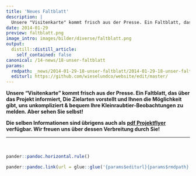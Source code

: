 ```yaml
---
title: 'Neues Faltblatt'
description: |
  Unsere "Visitenkarte" kommt frisch aus der Presse. Ein Faltblatt, das über das Projekt informiert, Die Zielarten vorstellt und Ihnen die Möglichkeit gibt, uns unkompliziert & bequem Ihre Kleinraubtier-Beobachtungen zu melden. Aber sehen Sie selbst! Die selben Informationen sind übrigens auch als pdf Projektflyer verfügbar. Wir freuen uns über dessen Verbreitung durch Sie!
date: 2014-01-29
preview: faltblatt.png
image_intro: images/bilder/diverse/faltblatt.png
output:
  distill::distill_article:
    self_contained: false
canonical: /14-news/18-unser-faltblatt
params:
  rmdpath: _news/2014-01-29-18-unser-faltblatt/2014-01-29-18-unser-faltblatt.Rmd
  editurl: https://github.com/wieselundco/website/edit/master/
---
```





**Unsere "Visitenkarte" kommt frisch aus der Presse. Ein Faltblatt, das
über das Projekt informiert, Die Zielarten vorstellt und Ihnen die
Möglichkeit gibt, uns unkompliziert & bequem Ihre
Kleinraubtier-Beobachtungen zu melden. Aber sehen Sie selbst!**

**Die selben Informationen sind übrigens auch als [pdf
Projektflyer](images/dokumente/Aufruf_WiCoZ_Web.pdf) verfügbar. Wir
freuen uns über dessen Verbreitung durch Sie!**

------------------------------------------------------------------------

 

```r
pander::pandoc.horizontal.rule()

pander::pandoc.link(url = glue::glue('{params$editurl}{params$rmdpath}'),text = 'Artikel bearbeiten')
```

<!--http://wieselundco.ch/14-news/18-unser-faltblatt-->
